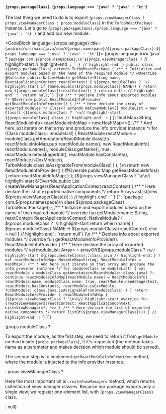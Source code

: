 
<h4>
<code>{props.packageClass}.{props.language === 'java' ? 'java' : 'kt'}</code>
</h4>

<p>
The last thing we need to do is to export <code>{props.viewManagerClass ? props.viewManagerClass : props.moduleClass}</code> in the <code>TurboReactPackage</code> instance.
Let's go to <code>{props.packageClass}.{props.language === 'java' ? 'java' : 'kt'}</code> and add our new module.
</p>

<CodeBlock language={props.language} title={`android/src/main/java/com/${props.namespace}/${props.packageClass}.${props.language === 'java' ? 'java' : 'kt'}`}>
  {props.language === 'java' ? `package com.${props.namespace};\n
${props.viewManagerClass ? `// highlight-start
// highlight-end` : ``}
// highlight-end` : ``}
public class ${props.packageClass} extends TurboReactPackage {
    /**
     * Initialize and export modules based on the name of the required module
     */
    @Override
    @Nullable
    public NativeModule getModule(String name, ReactApplicationContext reactContext) {
        ${props.moduleClass ? `// highlight-start
        if (name.equals(${props.moduleClass}.NAME)) {
            return new ${props.moduleClass}(reactContext);
        }
        return null;
// highlight-end` : `return null;`}
    }\n
    /**
     * Declare info about exported modules
     */
    @Override
    public ReactModuleInfoProvider getReactModuleInfoProvider() {
        /**
         * Here declare the array of exported modules
         */
        Class<? extends NativeModule>[] moduleList = new Class[] {${props.moduleClass ? `\n// highlight-start
            ${props.moduleClass}.class
            // highlight-end` : ``}
        };
        final Map<String, ReactModuleInfo> reactModuleInfoMap = new HashMap<>();
        /**
         * And here just iterate on that array and produce the info provider instance
         */
        for (Class<? extends NativeModule> moduleClass : moduleList) {
            ReactModule reactModule = moduleClass.getAnnotation(ReactModule.class);\n
            reactModuleInfoMap.put(
                reactModule.name(),
                new ReactModuleInfo(
                    reactModule.name(),
                    moduleClass.getName(),
                    true,
                    reactModule.needsEagerInit(),
                    reactModule.hasConstants(),
                    reactModule.isCxxModule(),
                    TurboModule.class.isAssignableFrom(moduleClass)
                )
            );
        }\n
        return new ReactModuleInfoProvider() {
            @Override
            public Map<String, ReactModuleInfo> getReactModuleInfos() {
                return reactModuleInfoMap;
            }
        };
    }${props.viewManagerClass ? `\n\n// highlight-start
    @Override
    public List<ViewManager> createViewManagers(ReactApplicationContext reactContext) {
        /**
        * Here declare the list of exported native components
        */
        return Arrays.<ViewManager>asList(new ${props.viewManagerClass}());
    }
    // highlight-end` : ``}
}` : `package com.${props.namespace}\n
class ${props.packageClass} : TurboReactPackage() {
    /**
     * Initialize and export modules based on the name of the required module
     */
    override fun getModule(name: String, reactContext: ReactApplicationContext): NativeModule? {
        ${props.moduleClass ? `// highlight-start
        return when (name) {
            ${props.moduleClass}.NAME -> ${props.moduleClass}(reactContext)
            else -> null
        }
        // highlight-end` : `return null`}
    }\n
    /**
     * Declare info about exported modules
     */
    override fun getReactModuleInfoProvider(): ReactModuleInfoProvider {
        /**
         * Here declare the array of exported modules
         */
        val moduleList: Array<Class<out NativeModule?>> = arrayOf(${props.moduleClass ? `\n// highlight-start
            ${props.moduleClass}::class.java
            // highlight-end` : ``}
        )
        val reactModuleInfoMap: MutableMap<String, ReactModuleInfo> = HashMap()
        /**
         * And here just iterate on that array and produce the info provider instance
         */
        for (moduleClass in moduleList) {
            val reactModule = moduleClass.getAnnotation(ReactModule::class.java) ?: continue
            reactModuleInfoMap[reactModule.name] =
                ReactModuleInfo(
                    reactModule.name,
                    moduleClass.name,
                    true,
                    reactModule.needsEagerInit,
                    reactModule.hasConstants,
                    reactModule.isCxxModule,
                    TurboModule::class.java.isAssignableFrom(moduleClass)
                )
        }
        return ReactModuleInfoProvider { reactModuleInfoMap }
    }${props.viewManagerClass ? `\n\n// highlight-start
    override fun createViewManagers(reactContext: ReactApplicationContext): List<ViewManager<*, *>> {
        /**
        * Here declare the list of exported native components
        */
        return listOf(${props.viewManagerClass}())
    }
    // highlight-end` : ``}
}`}
</CodeBlock>

<div>
  {props.moduleClass ? <div>
    <p>To export the module, as the first step, we need to return it from <code>getModule</code> method inside <code>{props.packageClass}</code>,
    if it's requested (the method takes name as a parameter and makes decision which module should be served).</p>
    <p>The second step is to implement <code>getReactModuleInfoProvider</code> method, where the module is injected to the info provider instance.</p>
  </div> : props.viewManagerClass ? <p>
    Here the most important bit is <code>createViewManagers</code> method, which returns collection of view manager classes.
    Because our package exports only a single view, we register one-element list, with <code>{props.viewManagerClass}</code> class.
  </p> : null}
</div>
